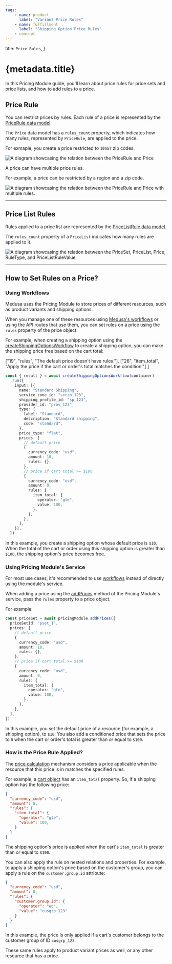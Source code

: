 ```yaml
---
tags:
    - name: product
      label: "Variant Price Rules"
    - name: fulfillment
      label: "Shipping Option Price Rules"
    - concept
---
```


  title: `Price Rules`,
}

# {metadata.title}

In this Pricing Module guide, you'll learn about price rules for price sets and price lists, and how to add rules to a price.

## Price Rule

You can restrict prices by rules. Each rule of a price is represented by the [PriceRule data model](/references/pricing/models/PriceRule).

The `Price` data model has a `rules_count` property, which indicates how many rules, represented by `PriceRule`, are applied to the price.

For exmaple, you create a price restricted to `10557` zip codes.

![A diagram showcasing the relation between the PriceRule and Price](https://res.cloudinary.com/dza7lstvk/image/upload/v1709648772/Medusa%20Resources/price-rule-1_vy8bn9.jpg)

A price can have multiple price rules.

For example, a price can be restricted by a region and a zip code.

![A diagram showcasing the relation between the PriceRule and Price with multiple rules.](https://res.cloudinary.com/dza7lstvk/image/upload/v1709649296/Medusa%20Resources/price-rule-3_pwpocz.jpg)

---

## Price List Rules

Rules applied to a price list are represented by the [PriceListRule data model](/references/pricing/models/PriceListRule).

The `rules_count` property of a `PriceList` indicates how many rules are applied to it.

![A diagram showcasing the relation between the PriceSet, PriceList, Price, RuleType, and PriceListRuleValue](https://res.cloudinary.com/dza7lstvk/image/upload/v1709641999/Medusa%20Resources/price-list_zd10yd.jpg)

---

## How to Set Rules on a Price?

### Using Workflows

Medusa uses the Pricing Module to store prices of different resources, such as product variants and shipping options.

When you manage one of these resources using [Medusa's workflows](../../../medusa-workflows-reference/page.mdx) or using the API routes that use them, you can set rules on a price using the `rules` property of the price object.

For example, when creating a shipping option using the [createShippingOptionsWorkflow](!resources!/references/medusa-workflows/createShippingOptionsWorkflow) to create a shipping option, you can make the shipping price free based on the cart total:

  ["19", "rules", "The default price doesn't have rules."],
  ["26", "item_total", "Apply the price if the cart or order's total matches the condition."]
]

```ts highlights={workflowHighlights}
const { result } = await createShippingOptionsWorkflow(container)
  .run({
    input: [{
      name: "Standard Shipping",
      service_zone_id: "serzo_123",
      shipping_profile_id: "sp_123",
      provider_id: "prov_123",
      type: {
        label: "Standard",
        description: "Standard shipping",
        code: "standard",
      },
      price_type: "flat",
      prices: [
        // default price
        {
          currency_code: "usd",
          amount: 10,
          rules: {},
        },
        // price if cart total >= $100
        {
          currency_code: "usd",
          amount: 0,
          rules: {
            item_total: {
              operator: "gte",
              value: 100,
            },
          },
        },
      ],
    }],
  })
```

In this example, you create a shipping option whose default price is `$10`. When the total of the cart or order using this shipping option is greater than `$100`, the shipping option's price becomes free.

### Using Pricing Module's Service

<Note>

For most use cases, it's recommended to use [workflows](#using-workflows) instead of directly using the module's service.

</Note>

When adding a price using the [addPrices](!resources!/references/pricing/addPrices) method of the Pricing Module's service, pass the `rules` property to a price object.

For example:

```ts
const priceSet = await pricingModule.addPrices({
  priceSetId: "pset_1",
  prices: [
    // default price
    {
      currency_code: "usd",
      amount: 10,
      rules: {},
    },
    // price if cart total >= $100
    {
      currency_code: "usd",
      amount: 0,
      rules: {
        item_total: {
          operator: "gte",
          value: 100,
        },
      },
    },
  ],
})
```

In this example, you set the default price of a resource (for example, a shipping option), to `$10`. You also add a conditioned price that sets the price to `0` when the cart or order's total is greater than or equal to `$100`.

### How is the Price Rule Applied?

The [price calculation](../price-calculation/page.mdx) mechanism considers a price applicable when the resource that this price is in matches the specified rules.

For example, a [cart object](!api!/store#carts_cart_schema) has an `item_total` property. So, if a shipping option has the following price:

```json
{
  "currency_code": "usd",
  "amount": 0,
  "rules": {
    "item_total": {
      "operator": "gte",
      "value": 100,
    }
  }
}
```

The shipping option's price is applied when the cart's `item_total` is greater than or equal to `$100`.

You can also apply the rule on nested relations and properties. For example, to apply a shipping option's price based on the customer's group, you can apply a rule on the `customer.group.id` attribute:

```json
{
  "currency_code": "usd",
  "amount": 0,
  "rules": {
    "customer.group.id": {
      "operator": "eq",
      "value": "cusgrp_123"
    }
  }
}
```

In this example, the price is only applied if a cart's customer belongs to the customer group of ID `cusgrp_123`.

<Note>

These same rules apply to product variant prices as well, or any other resource that has a price.

</Note>
